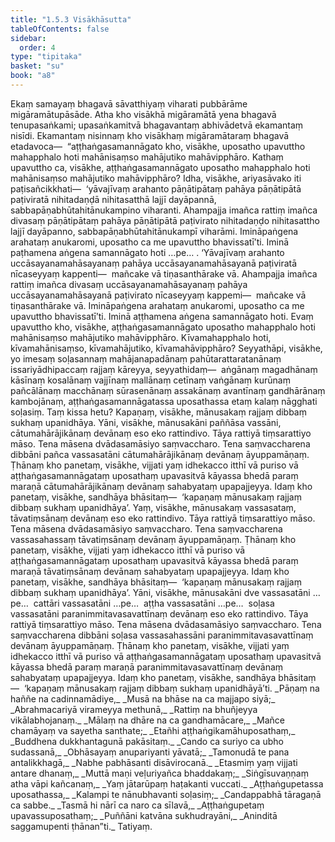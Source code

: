 ```yaml
---
title: "1.5.3 Visākhāsutta"
tableOfContents: false
sidebar:
  order: 4
type: "tipitaka"
basket: "su"
book: "a8"
---
```



<DynamicBreadcrumb />

<Division number="43" book="a8">

<Paragraph number="413" book="a8">
Ekaṃ samayaṃ bhagavā sāvatthiyaṃ viharati pubbārāme migāramātupāsāde. Atha kho visākhā migāramātā yena bhagavā tenupasaṅkami; upasaṅkamitvā bhagavantaṃ abhivādetvā ekamantaṃ nisīdi. Ekamantaṃ nisinnaṃ kho visākhaṃ migāramātaraṃ bhagavā etadavoca—  “aṭṭhaṅgasamannāgato kho, visākhe, uposatho upavuttho mahapphalo hoti mahānisaṃso mahājutiko mahāvipphāro. Kathaṃ upavuttho ca, visākhe, aṭṭhaṅgasamannāgato uposatho mahapphalo hoti mahānisaṃso mahājutiko mahāvipphāro? Idha, visākhe, ariyasāvako iti paṭisañcikkhati—  ‘yāvajīvaṃ arahanto pāṇātipātaṃ pahāya pāṇātipātā paṭiviratā nihitadaṇḍā nihitasatthā lajjī dayāpannā, sabbapāṇabhūtahitānukampino viharanti. Ahampajja imañca rattiṃ imañca divasaṃ pāṇātipātaṃ pahāya pāṇātipātā paṭivirato nihitadaṇḍo nihitasattho lajjī dayāpanno, sabbapāṇabhūtahitānukampī viharāmi. Imināpaṅgena arahataṃ anukaromi, uposatho ca me upavuttho bhavissatī’ti. Iminā paṭhamena aṅgena samannāgato hoti …pe… .
</Paragraph>

<Paragraph number="414" book="a8">
‘Yāvajīvaṃ arahanto uccāsayanamahāsayanaṃ pahāya uccāsayanamahāsayanā paṭiviratā nīcaseyyaṃ kappenti—  mañcake vā tiṇasanthārake vā. Ahampajja imañca rattiṃ imañca divasaṃ uccāsayanamahāsayanaṃ pahāya uccāsayanamahāsayanā paṭivirato nīcaseyyaṃ kappemi—  mañcake vā tiṇasanthārake vā. Imināpaṅgena arahataṃ anukaromi, uposatho ca me upavuttho bhavissatī’ti. Iminā aṭṭhamena aṅgena samannāgato hoti. Evaṃ upavuttho kho, visākhe, aṭṭhaṅgasamannāgato uposatho mahapphalo hoti mahānisaṃso mahājutiko mahāvipphāro.
</Paragraph>

<Paragraph number="415" book="a8">
Kīvamahapphalo hoti, kīvamahānisaṃso, kīvamahājutiko, kīvamahāvipphāro? Seyyathāpi, visākhe, yo imesaṃ soḷasannaṃ mahājanapadānaṃ pahūtarattaratanānaṃ issariyādhipaccaṃ rajjaṃ kāreyya, seyyathidaṃ—  aṅgānaṃ magadhānaṃ kāsīnaṃ kosalānaṃ vajjīnaṃ mallānaṃ cetīnaṃ vaṅgānaṃ kurūnaṃ pañcālānaṃ macchānaṃ sūrasenānaṃ assakānaṃ avantīnaṃ gandhārānaṃ kambojānaṃ, aṭṭhaṅgasamannāgatassa uposathassa etaṃ kalaṃ nāgghati soḷasiṃ. Taṃ kissa hetu? Kapaṇaṃ, visākhe, mānusakaṃ rajjaṃ dibbaṃ sukhaṃ upanidhāya.
</Paragraph>

<Paragraph number="416" book="a8">
Yāni, visākhe, mānusakāni paññāsa vassāni, cātumahārājikānaṃ devānaṃ eso eko rattindivo. Tāya rattiyā tiṃsarattiyo māso. Tena māsena dvādasamāsiyo saṃvaccharo. Tena saṃvaccharena dibbāni pañca vassasatāni cātumahārājikānaṃ devānaṃ āyuppamāṇaṃ. Ṭhānaṃ kho panetaṃ, visākhe, vijjati yaṃ idhekacco itthī vā puriso vā aṭṭhaṅgasamannāgataṃ uposathaṃ upavasitvā kāyassa bhedā paraṃ maraṇā cātumahārājikānaṃ devānaṃ sahabyataṃ upapajjeyya. Idaṃ kho panetaṃ, visākhe, sandhāya bhāsitaṃ—  ‘kapaṇaṃ mānusakaṃ rajjaṃ dibbaṃ sukhaṃ upanidhāya’.
</Paragraph>

<Paragraph number="417" book="a8">
Yaṃ, visākhe, mānusakaṃ vassasataṃ, tāvatiṃsānaṃ devānaṃ eso eko rattindivo. Tāya rattiyā tiṃsarattiyo māso. Tena māsena dvādasamāsiyo saṃvaccharo. Tena saṃvaccharena vassasahassaṃ tāvatiṃsānaṃ devānaṃ āyuppamāṇaṃ. Ṭhānaṃ kho panetaṃ, visākhe, vijjati yaṃ idhekacco itthī vā puriso vā aṭṭhaṅgasamannāgataṃ uposathaṃ upavasitvā kāyassa bhedā paraṃ maraṇā tāvatiṃsānaṃ devānaṃ sahabyataṃ upapajjeyya. Idaṃ kho panetaṃ, visākhe, sandhāya bhāsitaṃ—  ‘kapaṇaṃ mānusakaṃ rajjaṃ dibbaṃ sukhaṃ upanidhāya’.
</Paragraph>

<Paragraph number="418" book="a8">
Yāni, visākhe, mānusakāni dve vassasatāni …pe…  cattāri vassasatāni …pe…  aṭṭha vassasatāni …pe…  soḷasa vassasatāni paranimmitavasavattīnaṃ devānaṃ eso eko rattindivo. Tāya rattiyā tiṃsarattiyo māso. Tena māsena dvādasamāsiyo saṃvaccharo. Tena saṃvaccharena dibbāni soḷasa vassasahassāni paranimmitavasavattīnaṃ devānaṃ āyuppamāṇaṃ. Ṭhānaṃ kho panetaṃ, visākhe, vijjati yaṃ idhekacco itthī vā puriso vā aṭṭhaṅgasamannāgataṃ uposathaṃ upavasitvā kāyassa bhedā paraṃ maraṇā paranimmitavasavattīnaṃ devānaṃ sahabyataṃ upapajjeyya. Idaṃ kho panetaṃ, visākhe, sandhāya bhāsitaṃ—  ‘kapaṇaṃ mānusakaṃ rajjaṃ dibbaṃ sukhaṃ upanidhāyā’ti.
</Paragraph>

<Paragraph number="419" type="verses" book="a8">
_Pāṇaṃ na haññe na cadinnamādiye,_  
_Musā na bhāse na ca majjapo siyā;_  
_Abrahmacariyā virameyya methunā,_  
_Rattiṃ na bhuñjeyya vikālabhojanaṃ._  

</Paragraph>

<Paragraph number="420" type="verses" book="a8">
_Mālaṃ na dhāre na ca gandhamācare,_  
_Mañce chamāyaṃ va sayetha santhate;_  
_Etañhi aṭṭhaṅgikamāhuposathaṃ,_  
_Buddhena dukkhantagunā pakāsitaṃ._  

</Paragraph>

<Paragraph number="421" type="verses" book="a8">
_Cando ca suriyo ca ubho sudassanā,_  
_Obhāsayaṃ anupariyanti yāvatā;_  
_Tamonudā te pana antalikkhagā,_  
_Nabhe pabhāsanti disāvirocanā._  

</Paragraph>

<Paragraph number="422" type="verses" book="a8">
_Etasmiṃ yaṃ vijjati antare dhanaṃ,_  
_Muttā maṇi veḷuriyañca bhaddakaṃ;_  
_Siṅgīsuvaṇṇaṃ atha vāpi kañcanaṃ,_  
_Yaṃ jātarūpaṃ haṭakanti vuccati._  

</Paragraph>

<Paragraph number="423" type="verses" book="a8">
_Aṭṭhaṅgupetassa uposathassa,_  
_Kalampi te nānubhavanti soḷasiṃ;_  
_Candappabhā tāragaṇā ca sabbe._  

</Paragraph>

<Paragraph number="424" type="verses" book="a8">
_Tasmā hi nārī ca naro ca sīlavā,_  
_Aṭṭhaṅgupetaṃ upavassuposathaṃ;_  
_Puññāni katvāna sukhudrayāni,_  
_Aninditā saggamupenti ṭhānan”ti._  


</Paragraph>
</Division>

<Paragraph number="425" type="center" book="a8">
Tatiyaṃ.
</Paragraph>
